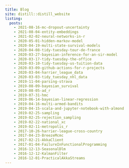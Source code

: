 ```yaml
---
title: Blog
site: distill::distill_website 
listing: 
  posts:
    - 2021-08-16-mc-dropout-uncertainty
    - 2021-08-04-entity-embeddings
    - 2021-02-02-neural-networks-in-r 
    - 2020-05-01-hidden-markov-model                   
    - 2020-04-19-multi-state-survival-models            
    - 2020-04-08-tidy-tuesday-tour-de-france           
    - 2020-03-27-bayesian-inference-for-an-sir-model    
    - 2020-03-17-tidy-tuesday-the-office               
    - 2020-03-10-tidy-tuesday-us-tuition-data           
    - 2020-03-09-github-actions-for-r-projects         
    - 2020-03-04-harrier_league_data                    
    - 2020-03-03-tidy_tuesday_nhl_data                 
    - 2019-11-04-parsing-strava                         
    - 2019-08-09-bayesian_survival                     
    - 2019-08-05-ad_r                                   
    - 2019-07-31-hmc                                   
    - 2019-06-14-bayesian-linear-regression             
    - 2019-04-16-multi-armed-bandits                   
    - 2019-04-15-scala-and-jupyter-notebook-with-almond 
    - 2019-02-25-sampling                              
    - 2019-02-25-rejection_sampling                     
    - 2019-02-22-national_xc                           
    - 2019-02-11-metropolis_r                           
    - 2017-10-26-harrier-league-cross-country          
    - 2017-04-23-BreezeMcmc                             
    - 2017-02-21-AkkaClient                            
    - 2017-01-04-FailureInFunctionalProgramming         
    - 2016-12-13-SeasonalDlm                           
    - 2016-12-12-KalmanFilter                           
    - 2016-12-01-PracticalAkkaStreams 
---
```

